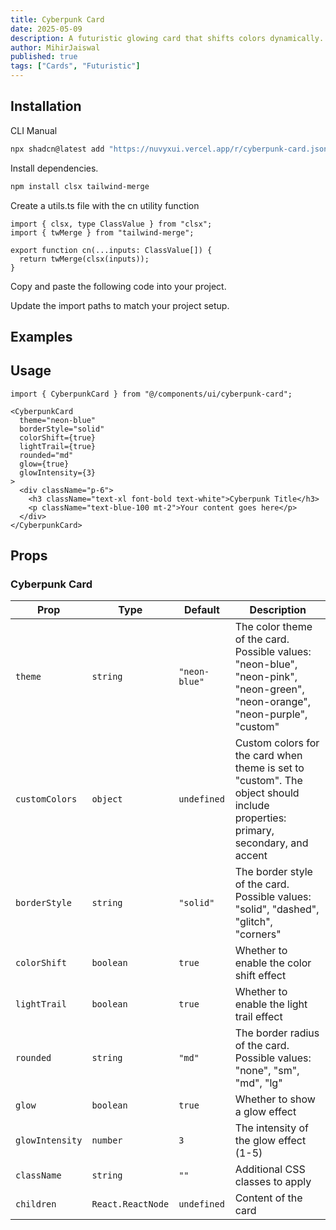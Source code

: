 ```yaml
---
title: Cyberpunk Card
date: 2025-05-09
description: A futuristic glowing card that shifts colors dynamically. Supports hover-triggered light trails around the border.
author: MihirJaiswal
published: true
tags: ["Cards", "Futuristic"]
---
```


<ComponentPreview name="cyberpunk-card-demo" />

## Installation

<Tabs defaultValue="cli">

<TabsList>
  <TabsTrigger value="cli">CLI</TabsTrigger>
  <TabsTrigger value="manual">Manual</TabsTrigger>
</TabsList>
<TabsContent value="cli">

```bash
npx shadcn@latest add "https://nuvyxui.vercel.app/r/cyberpunk-card.json"
```

</TabsContent>

<TabsContent value="manual">

<Steps>

<Step>Install dependencies.</Step>

```bash
npm install clsx tailwind-merge
```

<Step>Create a utils.ts file with the cn utility function</Step>

```tsx
import { clsx, type ClassValue } from "clsx";
import { twMerge } from "tailwind-merge";

export function cn(...inputs: ClassValue[]) {
  return twMerge(clsx(inputs));
}
```

<Step>Copy and paste the following code into your project.</Step>

<ComponentSource name="cyberpunk-card" />

<Step>Update the import paths to match your project setup.</Step>

</Steps>

</TabsContent>

</Tabs>

## Examples

<ComponentPreview name="cyberpunk-card-demo1" />

## Usage

```tsx
import { CyberpunkCard } from "@/components/ui/cyberpunk-card";
```

```tsx
<CyberpunkCard
  theme="neon-blue"
  borderStyle="solid"
  colorShift={true}
  lightTrail={true}
  rounded="md"
  glow={true}
  glowIntensity={3}
>
  <div className="p-6">
    <h3 className="text-xl font-bold text-white">Cyberpunk Title</h3>
    <p className="text-blue-100 mt-2">Your content goes here</p>
  </div>
</CyberpunkCard>
```

## Props

### Cyberpunk Card

| Prop            | Type              | Default       | Description                                                                                                                    |
| --------------- | ----------------- | ------------- | ------------------------------------------------------------------------------------------------------------------------------ |
| `theme`         | `string`          | `"neon-blue"` | The color theme of the card. Possible values: "neon-blue", "neon-pink", "neon-green", "neon-orange", "neon-purple", "custom"   |
| `customColors`  | `object`          | `undefined`   | Custom colors for the card when theme is set to "custom". The object should include properties: primary, secondary, and accent |
| `borderStyle`   | `string`          | `"solid"`     | The border style of the card. Possible values: "solid", "dashed", "glitch", "corners"                                          |
| `colorShift`    | `boolean`         | `true`        | Whether to enable the color shift effect                                                                                       |
| `lightTrail`    | `boolean`         | `true`        | Whether to enable the light trail effect                                                                                       |
| `rounded`       | `string`          | `"md"`        | The border radius of the card. Possible values: "none", "sm", "md", "lg"                                                       |
| `glow`          | `boolean`         | `true`        | Whether to show a glow effect                                                                                                  |
| `glowIntensity` | `number`          | `3`           | The intensity of the glow effect (1-5)                                                                                         |
| `className`     | `string`          | `""`          | Additional CSS classes to apply                                                                                                |
| `children`      | `React.ReactNode` | `undefined`   | Content of the card                                                                                                            |
